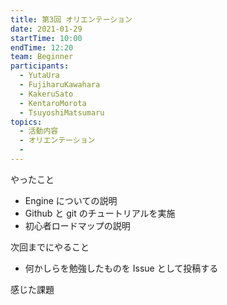 ```yaml
---
title: 第3回 オリエンテーション
date: 2021-01-29
startTime: 10:00
endTime: 12:20
team: Beginner
participants:
  - YutaUra
  - FujiharuKawahara
  - KakeruSato
  - KentaroMorota
  - TsuyoshiMatsumaru
topics:
  - 活動内容
  - オリエンテーション
  -
---
```


やったこと

- Engine についての説明
- Github と git のチュートリアルを実施
- 初心者ロードマップの説明

次回までにやること

- 何かしらを勉強したものを Issue として投稿する

感じた課題
